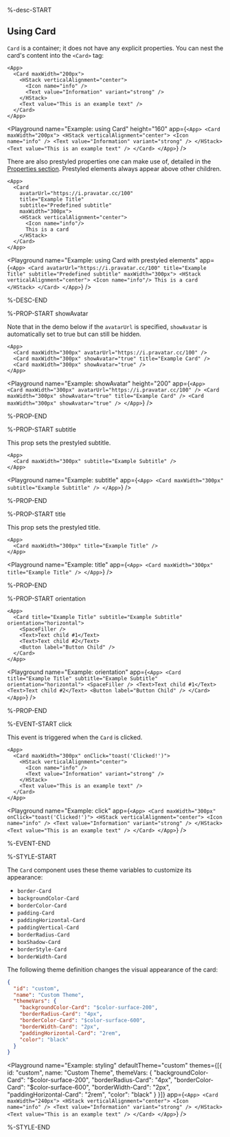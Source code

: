 %-desc-START

## Using Card

`Card` is a container; it does not have any explicit properties.
You can nest the card's content into the `<Card>` tag:

```ueml copy
<App>
  <Card maxWidth="200px">
    <HStack verticalAlignment="center">
      <Icon name="info" />
      <Text value="Information" variant="strong" />
    </HStack>
    <Text value="This is an example text" />
  </Card>
</App>
```

<Playground
  name="Example: using Card"
  height="160"
  app={`
    <App>
      <Card maxWidth="200px">
        <HStack verticalAlignment="center">
          <Icon name="info" />
          <Text value="Information" variant="strong" />
        </HStack>
        <Text value="This is an example text" />
      </Card>
    </App>
  `}
/>

There are also prestyled properties one can make use of, detailed in the [Properties section](#properties).
Prestyled elements always appear above other children.

```ueml copy
<App>
  <Card
    avatarUrl="https://i.pravatar.cc/100"
    title="Example Title"
    subtitle="Predefined subtitle"
    maxWidth="300px">
    <HStack verticalAlignment="center">
      <Icon name="info"/>
      This is a card
    </HStack>
  </Card>
</App>
```

<Playground
  name="Example: using Card with prestyled elements"
  app={`
    <App>
      <Card
        avatarUrl="https://i.pravatar.cc/100"
        title="Example Title"
        subtitle="Predefined subtitle"
        maxWidth="300px">
        <HStack verticalAlignment="center">
          <Icon name="info"/>
          This is a card
        </HStack>
      </Card>
    </App>
  `}
/>

%-DESC-END

%-PROP-START showAvatar

Note that in the demo below if the `avatarUrl` is specified, `showAvatar` is automatically set to true but can still be hidden.

```ueml copy /showAvatar="true"/
<App>
  <Card maxWidth="300px" avatarUrl="https://i.pravatar.cc/100" />
  <Card maxWidth="300px" showAvatar="true" title="Example Card" />
  <Card maxWidth="300px" showAvatar="true" />
</App>
```

<Playground
  name="Example: showAvatar"
  height="200"
  app={`
    <App>
      <Card maxWidth="300px" avatarUrl="https://i.pravatar.cc/100" />
      <Card maxWidth="300px" showAvatar="true" title="Example Card" />
      <Card maxWidth="300px" showAvatar="true" />
    </App>
  `}
/>

%-PROP-END

%-PROP-START subtitle

This prop sets the prestyled subtitle.

```ueml copy /subtitle="Example Subtitle"/
<App>
  <Card maxWidth="300px" subtitle="Example Subtitle" />
</App>
```

<Playground
  name="Example: subtitle"
  app={`
    <App>
      <Card maxWidth="300px" subtitle="Example Subtitle" />
    </App>
  `}
/>

%-PROP-END

%-PROP-START title

This prop sets the prestyled title.

```ueml copy
<App>
  <Card maxWidth="300px" title="Example Title" />
</App>
```

<Playground
  name="Example: title"
  app={`
    <App>
      <Card maxWidth="300px" title="Example Title" />
    </App>
  `}
/>

%-PROP-END

%-PROP-START orientation

```ueml copy /orientation="horizontal"/
<App>
  <Card title="Example Title" subtitle="Example Subtitle" orientation="horizontal">
    <SpaceFiller />
    <Text>Text child #1</Text>
    <Text>Text child #2</Text>
    <Button label="Button Child" />
  </Card>
</App>
```

<Playground
  name="Example: orientation"
  app={`
  <App>
    <Card title="Example Title" subtitle="Example Subtitle" orientation="horizontal">
      <SpaceFiller />
      <Text>Text child #1</Text>
      <Text>Text child #2</Text>
      <Button label="Button Child" />
    </Card>
  </App>
  `}
/>

%-PROP-END

%-EVENT-START click

This event is triggered when the `Card` is clicked.

```ueml copy
<App>
  <Card maxWidth="300px" onClick="toast('Clicked!')">
    <HStack verticalAlignment="center">
      <Icon name="info" />
      <Text value="Information" variant="strong" />
    </HStack>
    <Text value="This is an example text" />
  </Card>
</App>
```

<Playground
  name="Example: click"
  app={`
    <App>
      <Card maxWidth="300px" onClick="toast('Clicked!')">
        <HStack verticalAlignment="center">
          <Icon name="info" />
          <Text value="Information" variant="strong" />
        </HStack>
        <Text value="This is an example text" />
      </Card>
    </App>
  `}
/>

%-EVENT-END

%-STYLE-START

The `Card` component uses these theme variables to customize its appearance:

- `border-Card`
- `backgroundColor-Card`
- `borderColor-Card`
- `padding-Card`
- `paddingHorizontal-Card`
- `paddingVertical-Card`
- `borderRadius-Card`
- `boxShadow-Card`
- `borderStyle-Card`
- `borderWidth-Card`

The following theme definition changes the visual appearance of the card:

```json
{
  "id": "custom",
  "name": "Custom Theme",
  "themeVars": {
    "backgroundColor-Card": "$color-surface-200",
    "borderRadius-Card": "4px",
    "borderColor-Card": "$color-surface-600",
    "borderWidth-Card": "2px",
    "paddingHorizontal-Card": "2rem",
    "color": "black"
  }
}
```

<Playground
  name="Example: styling"
  defaultTheme="custom"
  themes={[{
    id: "custom",
    name: "Custom Theme",
    themeVars: {
      "backgroundColor-Card": "$color-surface-200",
      "borderRadius-Card": "4px",
      "borderColor-Card": "$color-surface-600",
      "borderWidth-Card": "2px",
      "paddingHorizontal-Card": "2rem",
      "color": "black"
    }
  }]}
  app={`
    <App>
      <Card maxWidth="240px">
        <HStack verticalAlignment="center">
          <Icon name="info" />
          <Text value="Information" variant="strong" />
        </HStack>
        <Text value="This is an example text" />
      </Card>
    </App>
  `}
/>

%-STYLE-END

